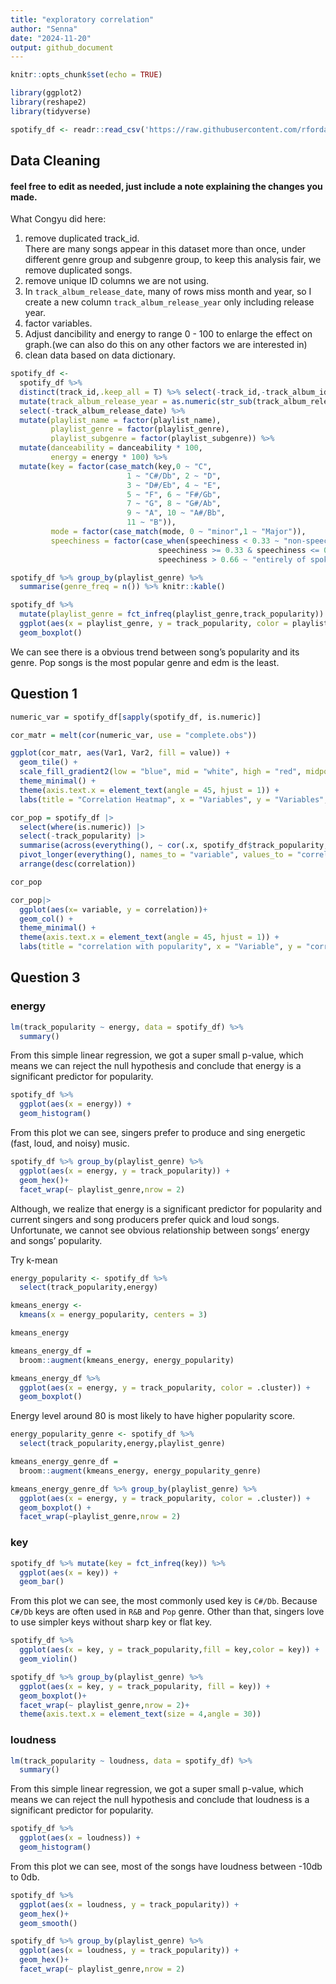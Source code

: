 ```yaml
---
title: "exploratory correlation"
author: "Senna"
date: "2024-11-20"
output: github_document
---
```


```r
knitr::opts_chunk$set(echo = TRUE)

library(ggplot2)
library(reshape2)
library(tidyverse)
```


```r
spotify_df <- readr::read_csv('https://raw.githubusercontent.com/rfordatascience/tidytuesday/master/data/2020/2020-01-21/spotify_songs.csv')
```
## Data Cleaning

#### feel free to edit as needed, just include a note explaining the changes you made.

What Congyu did here:\

1. remove duplicated track_id. \
   There are many songs appear in this dataset more than once, under different genre group and subgenre group, to keep this analysis fair, we remove duplicated songs.
2. remove unique ID columns we are not using. \
3. In `track_album_release_date`, many of rows miss month and year, so I create a new column `track_album_release_year` only including release year.\
4. factor variables.\
5. Adjust dancibility and energy to range 0 - 100 to enlarge the effect on graph.(we can also do this on any other factors we are interested in)
6. clean data based on data dictionary.

```r
spotify_df <- 
  spotify_df %>% 
  distinct(track_id,.keep_all = T) %>% select(-track_id,-track_album_id,-playlist_id) %>%
  mutate(track_album_release_year = as.numeric(str_sub(track_album_release_date,1,4))) %>% 
  select(-track_album_release_date) %>% 
  mutate(playlist_name = factor(playlist_name),
         playlist_genre = factor(playlist_genre),
         playlist_subgenre = factor(playlist_subgenre)) %>% 
  mutate(danceability = danceability * 100,
         energy = energy * 100) %>% 
  mutate(key = factor(case_match(key,0 ~ "C",
                          1 ~ "C#/Db", 2 ~ "D",
                          3 ~ "D#/Eb", 4 ~ "E",
                          5 ~ "F", 6 ~ "F#/Gb",
                          7 ~ "G", 8 ~ "G#/Ab",
                          9 ~ "A", 10 ~ "A#/Bb",
                          11 ~ "B")),
         mode = factor(case_match(mode, 0 ~ "minor",1 ~ "Major")),
         speechiness = factor(case_when(speechiness < 0.33 ~ "non-speech-like music",
                                 speechiness >= 0.33 & speechiness <= 0.66 ~ "mix of speech and music",
                                 speechiness > 0.66 ~ "entirely of spoken words")))
```

```r
spotify_df %>% group_by(playlist_genre) %>% 
  summarise(genre_freq = n()) %>% knitr::kable()
```

```r
spotify_df %>% 
  mutate(playlist_genre = fct_infreq(playlist_genre,track_popularity)) %>% 
  ggplot(aes(x = playlist_genre, y = track_popularity, color = playlist_genre)) + 
  geom_boxplot()
```
We can see there is a obvious trend between song's popularity and its genre. Pop songs is the most popular genre and edm is the least.



## Question 1
```r
numeric_var = spotify_df[sapply(spotify_df, is.numeric)]

cor_matr = melt(cor(numeric_var, use = "complete.obs"))
```


```r
ggplot(cor_matr, aes(Var1, Var2, fill = value)) +
  geom_tile() +
  scale_fill_gradient2(low = "blue", mid = "white", high = "red", midpoint = 0, limit = c(-1, 1)) +
  theme_minimal() +
  theme(axis.text.x = element_text(angle = 45, hjust = 1)) +
  labs(title = "Correlation Heatmap", x = "Variables", y = "Variables", fill = "Correlation")
```

```r
cor_pop = spotify_df |>
  select(where(is.numeric)) |> 
  select(-track_popularity) |> 
  summarise(across(everything(), ~ cor(.x, spotify_df$track_popularity, use = "complete.obs"))) |>
  pivot_longer(everything(), names_to = "variable", values_to = "correlation") |> 
  arrange(desc(correlation))

cor_pop

```

```r

cor_pop|>
  ggplot(aes(x= variable, y = correlation))+
  geom_col() +
  theme_minimal() +
  theme(axis.text.x = element_text(angle = 45, hjust = 1)) +
  labs(title = "correlation with popularity", x = "Variable", y = "correlation")

```

## Question 3

### energy

```r
lm(track_popularity ~ energy, data = spotify_df) %>% 
  summary()
```
From this simple linear regression, we got a super small p-value, which means we can reject the null hypothesis and conclude that energy is a significant predictor for popularity.

```r
spotify_df %>% 
  ggplot(aes(x = energy)) + 
  geom_histogram()
```
From this plot we can see, singers prefer to produce and sing energetic (fast, loud, and noisy) music.

```r
spotify_df %>% group_by(playlist_genre) %>% 
  ggplot(aes(x = energy, y = track_popularity)) + 
  geom_hex()+
  facet_wrap(~ playlist_genre,nrow = 2)

```
Although, we realize that energy is a significant predictor for popularity and current singers and song producers prefer quick and loud songs. Unfortunate, we cannot see obvious relationship between songs' energy and songs' popularity.


Try k-mean

```r
energy_popularity <- spotify_df %>% 
  select(track_popularity,energy)

kmeans_energy <- 
  kmeans(x = energy_popularity, centers = 3)

kmeans_energy
```

```r
kmeans_energy_df =
  broom::augment(kmeans_energy, energy_popularity)

kmeans_energy_df %>% 
  ggplot(aes(x = energy, y = track_popularity, color = .cluster)) +
  geom_boxplot() 
```
Energy level around 80 is most likely to have higher popularity score.

```r
energy_popularity_genre <- spotify_df %>% 
  select(track_popularity,energy,playlist_genre)

kmeans_energy_genre_df =
  broom::augment(kmeans_energy, energy_popularity_genre)

kmeans_energy_genre_df %>% group_by(playlist_genre) %>% 
  ggplot(aes(x = energy, y = track_popularity, color = .cluster)) +
  geom_boxplot() +
  facet_wrap(~playlist_genre,nrow = 2)
```


### key

```r
spotify_df %>% mutate(key = fct_infreq(key)) %>% 
  ggplot(aes(x = key)) + 
  geom_bar()
```
From this plot we can see, the most commonly used key is `C#/Db`.
Because `C#/Db` keys are often used in `R&B` and `Pop` genre.
Other than that, singers love to use simpler keys without sharp key or flat key. 

```r
spotify_df %>% 
  ggplot(aes(x = key, y = track_popularity,fill = key,color = key)) + 
  geom_violin()
```

```r
spotify_df %>% group_by(playlist_genre) %>% 
  ggplot(aes(x = key, y = track_popularity, fill = key)) + 
  geom_boxplot()+
  facet_wrap(~ playlist_genre,nrow = 2)+
  theme(axis.text.x = element_text(size = 4,angle = 30))
```



### loudness

```r
lm(track_popularity ~ loudness, data = spotify_df) %>% 
  summary()
```
From this simple linear regression, we got a super small p-value, which means we can reject the null hypothesis and conclude that loudness is a significant predictor for popularity.

```r
spotify_df %>% 
  ggplot(aes(x = loudness)) + 
  geom_histogram()
```
From this plot we can see, most of the songs have loudness between -10db to 0db.

```r
spotify_df %>% 
  ggplot(aes(x = loudness, y = track_popularity)) + 
  geom_hex()+
  geom_smooth()
```

```r
spotify_df %>% group_by(playlist_genre) %>% 
  ggplot(aes(x = loudness, y = track_popularity)) + 
  geom_hex()+
  facet_wrap(~ playlist_genre,nrow = 2)

```















